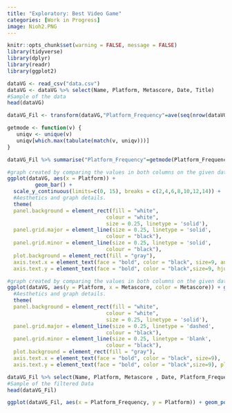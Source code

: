 ```yaml
---
title: "Exploratory: Best Video Game"
categories: [Work in Progress]
image: Nioh2.PNG
---
```


```r
knitr::opts_chunk$set(warning = FALSE, message = FALSE) 
library(tidyverse)
library(dplyr)
library(readr)
library(ggplot2)
```

```r
dataVG <- read_csv("data.csv")
dataVG <- dataVG %>% select(Name, Platform, Metascore, Date, Title)
#Sample of the data
head(dataVG)

dataVG_Fil <- transform(dataVG,"Platform_Frequency"=ave(seq(nrow(dataVG)),Platform,FUN=length)) %>% group_by(Platform)

getmode <- function(v) {
   uniqv <- unique(v)
   uniqv[which.max(tabulate(match(v, uniqv)))]
}

dataVG_Fil %>% summarise("Platform_Frequency"=getmode(Platform_Frequency), "Meta-Sum"=sum(Metascore),"Meta-Mean"=mean(Metascore))
```

```r
#graph created by comparing the values in both columns on the given dataset
ggplot(dataVG, aes(x = Platform)) +
         geom_bar() +
  scale_y_continuous(limits=c(0, 15), breaks = c(2,4,6,8,10,12,14)) +
  #Aesthetics and graph details.
  theme(
  panel.background = element_rect(fill = "white",
                                colour = "white",
                                size = 0.25, linetype = 'solid'),
  panel.grid.major = element_line(size = 0.25, linetype = 'solid',
                                colour = "black"), 
  panel.grid.minor = element_line(size = 0.25, linetype = 'solid',
                                colour = "black"),
  plot.background = element_rect(fill = "gray"),
  axis.text.x = element_text(face = "bold", color = "black", size=9, angle = 45,hjust=1),
  axis.text.y = element_text(face = "bold", color = "black",size=9, hjust=1), plot.title = element_text(color = "black", size = 18, face = "bold", hjust = 0.5))+ labs(title = "Best Console", x = "Platforms", y = "Frequency")

#graph created by comparing the values in both columns on the given dataset
ggplot(dataVG, aes(y = Platform, x = Metascore, color = Metascore)) + geom_point(method = "lm") +
  #Aesthetics and graph details.
  theme(
  panel.background = element_rect(fill = "white",
                                colour = "white",
                                size = 0.25, linetype = 'solid'),
  panel.grid.major = element_line(size = 0.25, linetype = 'dashed',
                                colour = "black"), 
  panel.grid.minor = element_line(size = 0.25, linetype = 'blank',
                                colour = "black"),
  plot.background = element_rect(fill = "gray"),
  axis.text.x = element_text(face = "bold", color = "black", size=9),
  axis.text.y = element_text(face = "bold", color = "black",size=9), plot.title = element_text(color = "black", size = 18, face = "bold", hjust = 0.5))+ labs(title = "Best Console", x = "Metascore", y = "Platforms")
```

```r
dataVG_Fil %>% select(Name, Platform, Metascore , Date, Platform_Frequency) %>% group_by(Platform)
#Sample of the filtered Data
head(dataVG_Fil)

ggplot(dataVG_Fil, aes(x = Platform_Frequency, y = Platform)) + geom_point() + geom_count(colour="Blue")

```
